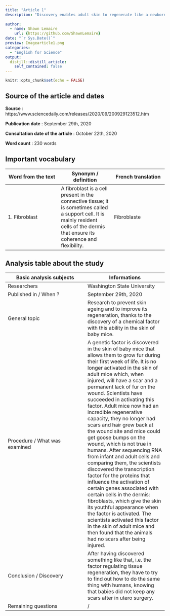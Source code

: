 ```yaml
---
title: "Article 1"
description: "Discovery enables adult skin to regenerate like a newborn's"
  
author:
  - name: Shawn Lemaire
    url: {https://github.com/ShawnLemaire}
date: "`r Sys.Date()`"
preview: Imagearticle1.png
categories:
  - "English for Science"
output:
  distill::distill_article:
    self_contained: false
---
```


```r
knitr::opts_chunk$set(echo = FALSE)
```

## Source of the article and dates 
**Source** : https://www.sciencedaily.com/releases/2020/09/200929123512.htm

**Publication date** : September 29th, 2020

**Consultation date of the article** : October 22th, 2020

**Word count** : 230 words 

## Important vocabulary

| Word from the text | Synonym / definition | French translation |
|-----|-----|-----|
| 1. Fibroblast | A fibroblast is a cell present in the connective tissue; it is sometimes called a support cell. It is mainly resident cells of the dermis that ensure its coherence and flexibility. | Fibroblaste |

## Analysis table about the study

| Basic analysis subjects | Informations |
|-----|-----|
| Researchers | Washington State University |
| Published in / When ? | September 29th, 2020 |
| General topic | Research to prevent skin ageing and to improve its regeneration, thanks to the discovery of a chemical factor with this ability in the skin of baby mice. |
| Procedure / What was examined | A genetic factor is discovered in the skin of baby mice that allows them to grow fur during their first week of life. It is no longer activated in the skin of adult mice which, when injured, will have a scar and a permanent lack of fur on the wound. Scientists have succeeded in activating this factor. Adult mice now had an incredible regenerative capacity, they no longer had scars and hair grew back at the wound site and mice could get goose bumps on the wound, which is not true in humans. After sequencing RNA from infant and adult cells and comparing them, the scientists discovered the transcription factor for the proteins that influence the activation of certain genes associated with certain cells in the dermis: fibroblasts, which give the skin its youthful appearance when the factor is activated. The scientists activated this factor in the skin of adult mice and then found that the animals had no scars after being injured. |
| Conclusion / Discovery | After having discovered something like that, i.e. the factor regulating tissue regeneration, they have to try to find out how to do the same thing with humans, knowing that babies did not keep any scars after in utero surgery. |
| Remaining questions | / |

